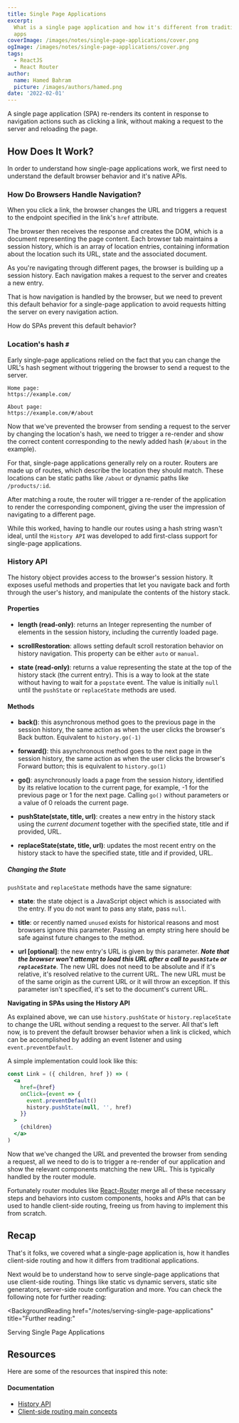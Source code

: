 ---
title: Single Page Applications
excerpt:
  What is a single page application and how it's different from traditional
  apps
coverImage: /images/notes/single-page-applications/cover.png
ogImage: /images/notes/single-page-applications/cover.png
tags:
  - ReactJS
  - React Router
author:
  name: Hamed Bahram
  picture: /images/authors/hamed.png
date: '2022-02-01'
---

A single page application (SPA) re-renders its content in response to
navigation actions such as clicking a link, without making a request to the
server and reloading the page.

## How Does It Work?

In order to understand how single-page applications work, we first need to
understand the default browser behavior and it's native APIs.

### How Do Browsers Handle Navigation?

When you click a link, the browser changes the URL and triggers a request
to the endpoint specified in the link's `href` attribute.

The browser then receives the response and creates the DOM, which is a
document representing the page content. Each browser tab maintains a
session history, which is an array of location entries, containing
information about the location such its URL, state and the associated
document.

As you're navigating through different pages, the browser is building up a
session history. Each navigation makes a request to the server and creates
a new entry.

That is how navigation is handled by the browser, but we need to prevent
this default behavior for a single-page application to avoid requests
hitting the server on every navigation action.

How do SPAs prevent this default behavior?

### Location's hash `#`

Early single-page applications relied on the fact that you can change the
URL's hash segment without triggering the browser to send a request to the
server.

```mdx
Home page:  
https://example.com/

About page:  
https://example.com/#/about
```

Now that we've prevented the browser from sending a request to the server
by changing the location's hash, we need to trigger a re-render and show
the correct content corresponding to the newly added hash (`#/about` in the
example).

For that, single-page applications generally rely on a router. Routers are
made up of routes, which describe the location they should match. These
locations can be static paths like `/about` or dynamic paths like
`/products/:id`.

After matching a route, the router will trigger a re-render of the
application to render the corresponding component, giving the user the
impression of navigating to a different page.

While this worked, having to handle our routes using a hash string wasn't
ideal, until the `History API` was developed to add first-class support for
single-page applications.

### History API

The history object provides access to the browser's session history. It
exposes useful methods and properties that let you navigate back and forth
through the user's history, and manipulate the contents of the history
stack.

#### Properties

- **length (read-only)**: returns an Integer representing the number of
  elements in the session history, including the currently loaded page.

- **scrollRestoration**: allows setting default scroll restoration behavior
  on history navigation. This property can be either `auto` or `manual`.

- **state (read-only)**: returns a value representing the state at the top
  of the history stack (the current entry). This is a way to look at the
  state without having to wait for a `popstate` event. The value is
  initially `null` until the `pushState` or `replaceState` methods are
  used.

#### Methods

- **back()**: this asynchronous method goes to the previous page in the
  session history, the same action as when the user clicks the browser's
  Back button. Equivalent to `history.go(-1)`

- **forward()**: this asynchronous method goes to the next page in the
  session history, the same action as when the user clicks the browser's
  Forward button; this is equivalent to `history.go(1)`

- **go()**: asynchronously loads a page from the session history,
  identified by its relative location to the current page, for example, -1
  for the previous page or 1 for the next page. Calling `go()` without
  parameters or a value of 0 reloads the current page.

- **pushState(state, title, url)**: creates a new entry in the history
  stack using the _current document_ together with the specified state,
  title and if provided, URL.

- **replaceState(state, title, url)**: updates the most recent entry on the
  history stack to have the specified state, title and if provided, URL.

##### Changing the State

`pushState` and `replaceState` methods have the same signature:

- **state**: the state object is a JavaScript object which is associated
  with the entry. If you do not want to pass any state, pass `null`.

- **title**: or recently named `unused` exists for historical reasons and
  most browsers ignore this parameter. Passing an empty string here should
  be safe against future changes to the method.

- **url [optional]**: the new entry's URL is given by this parameter.
  **_Note that the browser won't attempt to load this URL after a call to
  `pushState` or `replaceState`_**. The new URL does not need to be
  absolute and if it's relative, it's resolved relative to the current URL.
  The new URL must be of the same origin as the current URL or it will
  throw an exception. If this parameter isn't specified, it's set to the
  document's current URL.

**Navigating in SPAs using the History API**

As explained above, we can use `history.pushState` or
`history.replaceState` to change the URL without sending a request to the
server. All that's left now, is to prevent the default browser behavior
when a link is clicked, which can be accomplished by adding an event
listener and using `event.preventDefault`.

A simple implementation could look like this:

```jsx {5,6} showLineNumbers
const Link = ({ children, href }) => (
  <a
    href={href}
    onClick={event => {
      event.preventDefault()
      history.pushState(null, '', href)
    }}
  >
    {children}
  </a>
)
```

Now that we've changed the URL and prevented the browser from sending a
request, all we need to do is to trigger a re-render of our application and
show the relevant components matching the new URL. This is typically
handled by the router module.

Fortunately router modules like [React-Router](https://reactrouter.com/)
merge all of these necessary steps and behaviors into custom components,
hooks and APIs that can be used to handle client-side routing, freeing us
from having to implement this from scratch.

<!-- If you like to learn how React-Router works, you can read
[this note](/react-router-v5), where I summarize all you need to know about
React-Router. -->

## Recap

That's it folks, we covered what a single-page application is, how it
handles client-side routing and how it differs from traditional
applications.

Next would be to understand how to serve single-page applications that use
client-side routing. Things like static vs dynamic servers, static site
generators, server-side route configuration and more. You can check the
following note for further reading:

<BackgroundReading
  href="/notes/serving-single-page-applications"
  title="Further reading:"
>
  Serving Single Page Applications
</BackgroundReading>

## Resources

Here are some of the resources that inspired this note:

#### Documentation

- [History API](https://developer.mozilla.org/en-US/docs/Web/API/History_API)
- [Client-side routing main concepts](https://reactrouter.com/docs/en/v6/getting-started/concepts)
